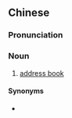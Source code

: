 ==Chinese==
{{zh-forms|type=21}}

===Pronunciation===
{{zh-pron
|m=dìzhǐbù
|c=dei6 zi2 bou6-2
|cat=n
}}

===Noun===
{{zh-noun}}

# [[address book]]

====Synonyms====
* {{zh-l|通訊錄}}